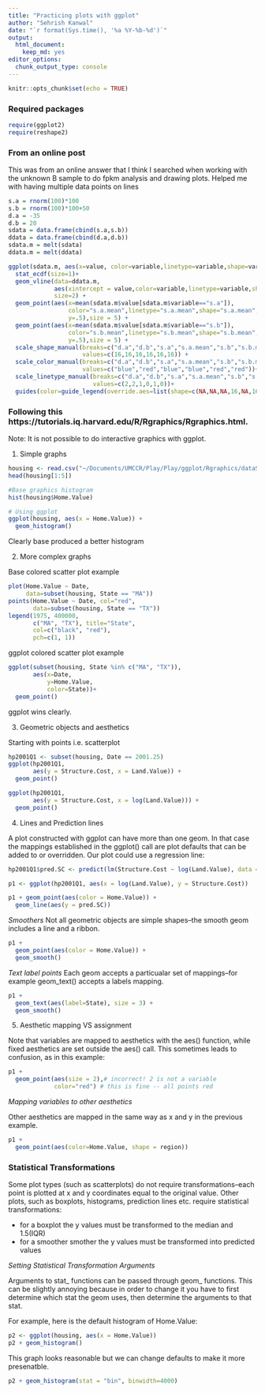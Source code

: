 ```yaml
---
title: "Practicing plots with ggplot"
author: "Sehrish Kanwal"
date: "`r format(Sys.time(), '%a %Y-%b-%d')`"
output: 
  html_document: 
    keep_md: yes
editor_options: 
  chunk_output_type: console
---
```


```r
knitr::opts_chunk$set(echo = TRUE)
```

### Required packages

```r
require(ggplot2)
require(reshape2)
```


### From an online post

This was from an online answer that I think I searched when working with the unknown B sample to do fpkm analysis and drawing plots. Helped me with having multiple data points on lines

```r
s.a = rnorm(100)*100
s.b = rnorm(100)*100+50
d.a = -35
d.b = 20
sdata = data.frame(cbind(s.a,s.b))
ddata = data.frame(cbind(d.a,d.b))
sdata.m = melt(sdata)
ddata.m = melt(ddata)

ggplot(sdata.m, aes(x=value, color=variable,linetype=variable,shape=variable))+
  stat_ecdf(size=1)+
  geom_vline(data=ddata.m,
             aes(xintercept = value,color=variable,linetype=variable,shape=variable),
             size=2) +
  geom_point(aes(x=mean(sdata.m$value[sdata.m$variable=="s.a"]),
                 color="s.a.mean",linetype="s.a.mean",shape="s.a.mean",
                 y=.5),size = 5) +
  geom_point(aes(x=mean(sdata.m$value[sdata.m$variable=="s.b"]),
                 color="s.b.mean",linetype="s.b.mean",shape="s.b.mean",
                 y=.5),size = 5) +
  scale_shape_manual(breaks=c("d.a","d.b","s.a","s.a.mean","s.b","s.b.mean"),
                     values=c(16,16,16,16,16,16)) +
  scale_color_manual(breaks=c("d.a","d.b","s.a","s.a.mean","s.b","s.b.mean"),
                     values=c("blue","red","blue","blue","red","red"))+
  scale_linetype_manual(breaks=c("d.a","d.b","s.a","s.a.mean","s.b","s.b.mean"),
                        values=c(2,2,1,0,1,0))+
  guides(color=guide_legend(override.aes=list(shape=c(NA,NA,NA,16,NA,16))))
```

### Following this https://tutorials.iq.harvard.edu/R/Rgraphics/Rgraphics.html. 

Note: It is not possible to do interactive graphics with ggplot.

1. Simple graphs

```r
housing <- read.csv("~/Documents/UMCCR/Play/Play/ggplot/Rgraphics/dataSets/landdata-states.csv")
head(housing[1:5])

#Base graphics histogram
hist(housing$Home.Value)

# Using ggplot
ggplot(housing, aes(x = Home.Value)) +
  geom_histogram()
```

Clearly base produced a better histogram

2. More complex graphs

Base colored scatter plot example

```r
plot(Home.Value ~ Date,
     data=subset(housing, State == "MA"))
points(Home.Value ~ Date, col="red",
       data=subset(housing, State == "TX"))
legend(1975, 400000,
       c("MA", "TX"), title="State",
       col=c("black", "red"),
       pch=c(1, 1))
```

ggplot colored scatter plot example

```r
ggplot(subset(housing, State %in% c("MA", "TX")),
       aes(x=Date,
           y=Home.Value,
           color=State))+
  geom_point()
```

ggplot wins clearly.

3. Geometric objects and aesthetics

Starting with points i.e. scatterplot

```r
hp2001Q1 <- subset(housing, Date == 2001.25) 
ggplot(hp2001Q1,
       aes(y = Structure.Cost, x = Land.Value)) +
  geom_point()
```

```r
ggplot(hp2001Q1,
       aes(y = Structure.Cost, x = log(Land.Value))) +
  geom_point()
```

4. Lines and Prediction lines

A plot constructed with ggplot can have more than one geom. In that case the mappings established in the ggplot() call are plot defaults that can be added to or overridden. Our plot could use a regression line:


```r
hp2001Q1$pred.SC <- predict(lm(Structure.Cost ~ log(Land.Value), data = hp2001Q1))

p1 <- ggplot(hp2001Q1, aes(x = log(Land.Value), y = Structure.Cost))

p1 + geom_point(aes(color = Home.Value)) +
  geom_line(aes(y = pred.SC))
```

*Smoothers*
Not all geometric objects are simple shapes–the smooth geom includes a line and a ribbon.

```r
p1 +
  geom_point(aes(color = Home.Value)) +
  geom_smooth()
```

*Text label points*
Each geom accepts a particualar set of mappings–for example geom_text() accepts a labels mapping.

```r
p1 + 
  geom_text(aes(label=State), size = 3) +
  geom_smooth()
```

5. Aesthetic mapping VS assignment

Note that variables are mapped to aesthetics with the aes() function, while fixed aesthetics are set outside the aes() call. This sometimes leads to confusion, as in this example:

```r
p1 +
  geom_point(aes(size = 2),# incorrect! 2 is not a variable
             color="red") # this is fine -- all points red
```

*Mapping variables to other aesthetics*

Other aesthetics are mapped in the same way as x and y in the previous example.

```r
p1 +
  geom_point(aes(color=Home.Value, shape = region))
```

### Statistical Transformations

Some plot types (such as scatterplots) do not require transformations–each point is plotted at x and y coordinates equal to the original value. Other plots, such as boxplots, histograms, prediction lines etc. require statistical transformations:

- for a boxplot the y values must be transformed to the median and 1.5(IQR)
- for a smoother smother the y values must be transformed into predicted values

*Setting Statistical Transformation Arguments*

Arguments to stat_ functions can be passed through geom_ functions. This can be slightly annoying because in order to change it you have to first determine which stat the geom uses, then determine the arguments to that stat.

For example, here is the default histogram of Home.Value:

```r
p2 <- ggplot(housing, aes(x = Home.Value))
p2 + geom_histogram()
```

This graph looks reasonable but we can change defaults to make it more presenatble.

```r
p2 + geom_histogram(stat = "bin", binwidth=4000)
```



